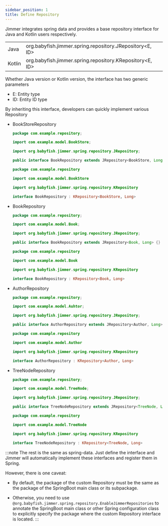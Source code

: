 ```yaml
---
sidebar_position: 1
title: Define Repository
---
```



Jimmer integrates spring data and provides a base repository interface for Java and Kotlin users respectively.

<table>
    <tr>
        <td>Java</td> 
        <td>org.babyfish.jimmer.spring.repository.JRepository&lt;E, ID&gt;</td>
    </tr>
    <tr>
        <td>Kotlin</td>
        <td>org.babyfish.jimmer.spring.repository.KRepository&lt;E, ID&gt;</td>
    </tr>
</table>

Whether Java version or Kotlin version, the interface has two generic parameters
-   E: Entity type 
-   ID: Entity ID type

By inheriting this interface, developers can quickly implement various Repository

-   BookStoreRepository

    <Tabs groupId="language">
    <TabItem value="java" label="Java">

    ```java title="BookStoreRepostory.java" 
    package com.example.repository;
    
    import com.example.model.BookStore;
    
    import org.babyfish.jimmer.spring.repository.JRepository;
    
    public interface BookRepository extends JRepository<BookStore, Long> {}
    ```

    </TabItem>
    <TabItem value="kotlin" label="Kotlin">
    
    ```kotlin title="BookStoreRepostory.kt"
    package com.example.repository

    import com.example.model.BookStore

    import org.babyfish.jimmer.spring.repository.KRepository

    interface BookRepository : KRepository<BookStore, Long>
    ```

    </TabItem>
    </Tabs>

-   BookRepository

    <Tabs groupId="language">
    <TabItem value="java" label="Java">

    ```java title="BookRepostory.java"
    package com.example.repository;

    import com.example.model.Book;

    import org.babyfish.jimmer.spring.repository.JRepository;

    public interface BookRepository extends JRepository<Book, Long> {}
    ```
    
    </TabItem>
    <TabItem value="kotlin" label="Kotlin">
    
    ```kotlin title="BookRepostory.kt"
    package com.example.repository

    import com.example.model.Book

    import org.babyfish.jimmer.spring.repository.KRepository

    interface BookRepository : KRepository<Book, Long>
    ```

    </TabItem>
    </Tabs>

-   AuthorRepository

    <Tabs groupId="language">
    <TabItem value="java" label="Java">

    ```java title="AuthorRepostory.java"
    package com.example.repository;

    import com.example.model.Auhtor;

    import org.babyfish.jimmer.spring.repository.JRepository;

    public interface AuthorRepository extends JRepository<Author, Long> {}
    ```

    </TabItem>
    <TabItem value="kotlin" label="Kotlin">
    
    ```kotlin title="AuthorRepostory.kt"
    package com.example.repository

    import com.example.model.Author

    import org.babyfish.jimmer.spring.repository.KRepository

    interface AuthorRepository : KRepository<Author, Long>
    ```

    </TabItem>
    </Tabs>

-   TreeNodeRepository

    <Tabs groupId="language">
    <TabItem value="java" label="Java">

    ```java title="TreeNodeRepostory.java"
    package com.example.repository;

    import com.example.model.TreeNode;

    import org.babyfish.jimmer.spring.repository.JRepository;

    public interface TreeNodeRepository extends JRepository<TreeNode, Long> {}
    ```

    </TabItem>
    <TabItem value="kotlin" label="Kotlin">
    
    ```kotlin title="TreeNodeRepostory.kt"
    package com.example.repository

    import com.example.model.TreeNode

    import org.babyfish.jimmer.spring.repository.KRepository

    interface TreeNodeRepository : KRepository<TreeNode, Long>
    ```

    </TabItem>
    </Tabs>

:::note
The rest is the same as spring-data. Just define the interface and Jimmer will automatically implement these interfaces and register them in Spring. 

However, there is one caveat:

-   By default, the package of the custom Repository must be the same as the package of the SpringBoot main class or its subpackage.

-   Otherwise, you need to use `@org.babyfish.jimmer.spring.repository.EnableJimmerRepositories` to annotate the SpringBoot main class or other Spring configuration class to explicitly specify the package where the custom Repository interface is located.
:::
